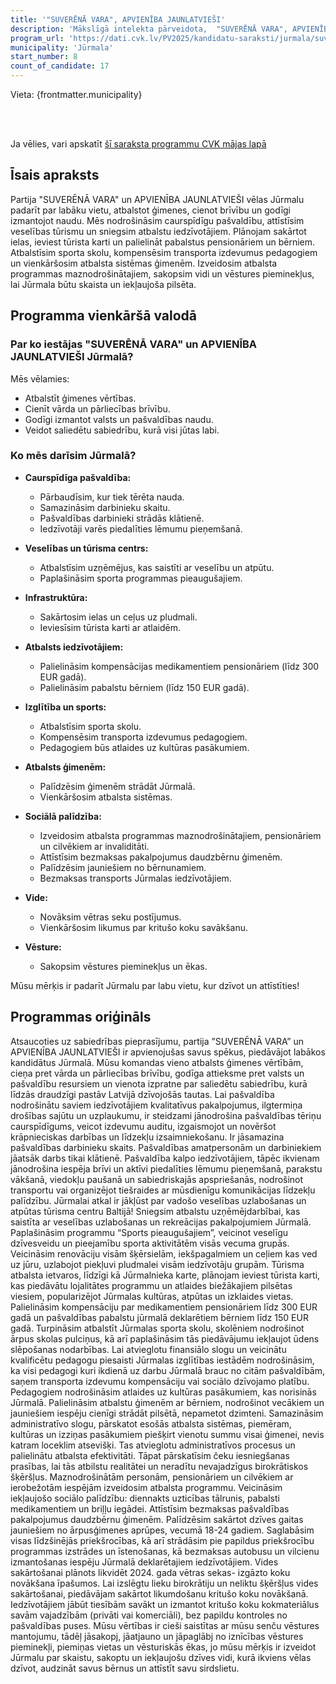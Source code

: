 ```yaml
---
title: '"SUVERĒNĀ VARA", APVIENĪBA JAUNLATVIEŠI'
description: 'Mākslīgā intelekta pārveidota,  "SUVERĒNĀ VARA", APVIENĪBA JAUNLATVIEŠI - Jūrmala programma vienkāršā valodā'
program_url: 'https://dati.cvk.lv/PV2025/kandidatu-saraksti/jurmala/suverena-vara-apvieniba-jaunlatviesi'
municipality: 'Jūrmala'
start_number: 8
count_of_candidate: 17
---
```



Vieta: {frontmatter.municipality}<br/>

<Badge text="Pašvaldības caurspīdīgums" variant="note" size="small" /> <Badge text="Veselības tūrisma attīstība" variant="note" size="small" /> <Badge text="Atbalsts ģimenēm un pensionāriem" variant="note" size="small" /> <Badge text="Pedagogu atbalsts" variant="note" size="small" /> <Badge text="Vides sakārtošana" variant="note" size="small" />

<br/><br/> 

<Card title='Šis ir mākslīga intelekta ģenerēts apraksts' icon='starlight'>
    Ja vēlies, vari apskatīt <a href={frontmatter.program_url} target='_blank'>šī saraksta programmu CVK mājas lapā</a>
    </Card>

## Īsais apraksts

Partija "SUVERĒNĀ VARA" un APVIENĪBA JAUNLATVIEŠI vēlas Jūrmalu padarīt par labāku vietu, atbalstot ģimenes, cienot brīvību un godīgi izmantojot naudu. Mēs nodrošināsim caurspīdīgu pašvaldību, attīstīsim veselības tūrismu un sniegsim atbalstu iedzīvotājiem. Plānojam sakārtot ielas, ieviest tūrista karti un palielināt pabalstus pensionāriem un bērniem. Atbalstīsim sporta skolu, kompensēsim transporta izdevumus pedagogiem un vienkāršosim atbalsta sistēmas ģimenēm. Izveidosim atbalsta programmas maznodrošinātajiem, sakopsim vidi un vēstures pieminekļus, lai Jūrmala būtu skaista un iekļaujoša pilsēta.

## Programma vienkāršā valodā

### Par ko iestājas "SUVERĒNĀ VARA" un APVIENĪBA JAUNLATVIEŠI Jūrmalā?

Mēs vēlamies:

*   Atbalstīt ģimenes vērtības.
*   Cienīt vārda un pārliecības brīvību.
*   Godīgi izmantot valsts un pašvaldības naudu.
*   Veidot saliedētu sabiedrību, kurā visi jūtas labi.

### Ko mēs darīsim Jūrmalā?

*   **Caurspīdīga pašvaldība:**
    *   Pārbaudīsim, kur tiek tērēta nauda.
    *   Samazināsim darbinieku skaitu.
    *   Pašvaldības darbinieki strādās klātienē.
    *   Iedzīvotāji varēs piedalīties lēmumu pieņemšanā.

*   **Veselības un tūrisma centrs:**
    *   Atbalstīsim uzņēmējus, kas saistīti ar veselību un atpūtu.
    *   Paplašināsim sporta programmas pieaugušajiem.

*   **Infrastruktūra:**
    *   Sakārtosim ielas un ceļus uz pludmali.
    *   Ieviesīsim tūrista karti ar atlaidēm.

*   **Atbalsts iedzīvotājiem:**
    *   Palielināsim kompensācijas medikamentiem pensionāriem (līdz 300 EUR gadā).
    *   Palielināsim pabalstu bērniem (līdz 150 EUR gadā).

*   **Izglītība un sports:**
    *   Atbalstīsim sporta skolu.
    *   Kompensēsim transporta izdevumus pedagogiem.
    *   Pedagogiem būs atlaides uz kultūras pasākumiem.

*   **Atbalsts ģimenēm:**
    *   Palīdzēsim ģimenēm strādāt Jūrmalā.
    *   Vienkāršosim atbalsta sistēmas.

*   **Sociālā palīdzība:**
    *   Izveidosim atbalsta programmas maznodrošinātajiem, pensionāriem un cilvēkiem ar invaliditāti.
    *   Attīstīsim bezmaksas pakalpojumus daudzbērnu ģimenēm.
    *   Palīdzēsim jauniešiem no bērnunamiem.
    *   Bezmaksas transports Jūrmalas iedzīvotājiem.

*   **Vide:**
    *   Novāksim vētras seku postījumus.
    *   Vienkāršosim likumus par kritušo koku savākšanu.

*   **Vēsture:**
    *   Sakopsim vēstures pieminekļus un ēkas.

Mūsu mērķis ir padarīt Jūrmalu par labu vietu, kur dzīvot un attīstīties!

## Programmas oriģināls

Atsaucoties uz sabiedrības pieprasījumu, partija ”SUVERĒNĀ VARA” un APVIENĪBA JAUNLATVIEŠI ir apvienojušas savus spēkus, piedāvājot labākos kandidātus Jūrmalā. Mūsu komandas vieno atbalsts ģimenes vērtībām, cieņa pret vārda un pārliecības brīvību, godīga attieksme pret valsts un pašvaldību resursiem un vienota izpratne par saliedētu sabiedrību, kurā līdzās draudzīgi pastāv Latvijā dzīvojošās tautas.
Lai pašvaldība nodrošinātu saviem iedzīvotājiem kvalitatīvus pakalpojumus, ilgtermiņa drošības sajūtu un uzplaukumu, ir steidzami jānodrošina pašvaldības tēriņu caurspīdīgums, veicot izdevumu auditu, izgaismojot un novēršot krāpnieciskas darbības un līdzekļu izsaimniekošanu. Ir jāsamazina pašvaldības darbinieku skaits. Pašvaldības amatpersonām un darbiniekiem jāatsāk darbs tikai klātienē. Pašvaldība kalpo iedzīvotājiem, tāpēc ikvienam jānodrošina iespēja brīvi un aktīvi piedalīties lēmumu pieņemšanā, parakstu vākšanā, viedokļu paušanā un sabiedriskajās apspriešanās, nodrošinot transportu vai organizējot tiešraides ar mūsdienīgu komunikācijas līdzekļu palīdzību.
Jūrmalai atkal ir jākļūst par vadošo veselības uzlabošanas un atpūtas tūrisma centru Baltijā! Sniegsim atbalstu uzņēmējdarbībai, kas saistīta ar veselības uzlabošanas un rekreācijas pakalpojumiem Jūrmalā. Paplašināsim programmu “Sports pieaugušajiem”, veicinot veselīgu dzīvesveidu un pieejamību sporta aktivitātēm visās vecuma grupās.
Veicināsim renovāciju visām šķērsielām, iekšpagalmiem un ceļiem kas ved uz jūru, uzlabojot piekļuvi pludmalei visām iedzīvotāju grupām.
Tūrisma atbalsta ietvaros, līdzīgi kā Jūrmalnieka karte, plānojam ieviest tūrista karti, kas piedāvātu lojalitātes programmu un atlaides biežākajiem pilsētas viesiem, popularizējot Jūrmalas kultūras, atpūtas un izklaides vietas.
Palielināsim kompensāciju par medikamentiem pensionāriem līdz 300 EUR gadā un pašvaldības pabalstu jūrmalā deklarētiem bērniem līdz 150 EUR gadā.
Turpināsim atbalstīt Jūrmalas sporta skolu, skolēniem nodrošinot ārpus skolas pulciņus, kā arī paplašināsim tās piedāvājumu iekļaujot ūdens slēpošanas nodarbības. Lai atvieglotu finansiālo slogu un veicinātu kvalificētu pedagogu piesaisti Jūrmalas izglītības iestādēm nodrošināsim, ka visi pedagogi kuri ikdienā uz darbu Jūrmalā brauc no citām pašvaldībām, saņem transporta izdevumu kompensāciju vai sociālo dzīvojamo platību. Pedagogiem nodrošināsim atlaides uz kultūras pasākumiem, kas norisinās Jūrmalā.
Palielināsim atbalstu ģimenēm ar bērniem, nodrošinot vecākiem un jauniešiem iespēju cienīgi strādāt pilsētā, nepametot dzimteni. Samazināsim administratīvo slogu, pārskatot esošās atbalsta sistēmas, piemēram, kultūras un izziņas pasākumiem piešķirt vienotu summu visai ģimenei, nevis katram loceklim atsevišķi. Tas atvieglotu administratīvos procesus un palielinātu atbalsta efektivitāti. Tāpat pārskatīsim čeku iesniegšanas prasības, lai tās atbilstu realitātei un neradītu nevajadzīgus birokrātiskos šķēršļus.
Maznodrošinātām personām, pensionāriem un cilvēkiem ar ierobežotām iespējām izveidosim atbalsta programmu. Veicināsim iekļaujošo sociālo palīdzību: diennakts uzticības tālrunis, pabalsti medikamentiem un briļļu iegādei. Attīstīsim bezmaksas pašvaldības pakalpojumus daudzbērnu ģimenēm. Palīdzēsim sakārtot dzīves gaitas jauniešiem no ārpusģimenes aprūpes, vecumā 18-24 gadiem. Saglabāsim visas līdzšinējās priekšrocības, kā arī strādāsim pie papildus priekšrocību programmas izstrādes un īstenošanas, kā bezmaksas autobusu un vilcienu izmantošanas iespēju Jūrmalā deklarētajiem iedzīvotājiem.
Vides sakārtošanai plānots likvidēt 2024. gada vētras sekas- izgāzto koku novākšana īpašumos. Lai izslēgtu lieku birokrātiju un neliktu šķēršļus vides sakārtošanai, piedāvājam sakārtot likumdošanu kritušo koku novākšanā. Iedzīvotājiem jābūt tiesībām savākt un izmantot kritušo koku kokmateriālus savām vajadzībām (privāti vai komerciāli), bez papildu kontroles no pašvaldības puses.
Mūsu vērtības ir cieši saistītas ar mūsu senču vēstures mantojumu, tādēļ jāsakopj, jāatjauno un jāpaglābj no iznīcības vēstures pieminekļi, piemiņas vietas un vēsturiskās ēkas, jo mūsu mērķis ir izveidot Jūrmalu par skaistu, sakoptu un iekļaujošu dzīves vidi, kurā ikviens vēlas dzīvot, audzināt savus bērnus un attīstīt savu sirdslietu.
